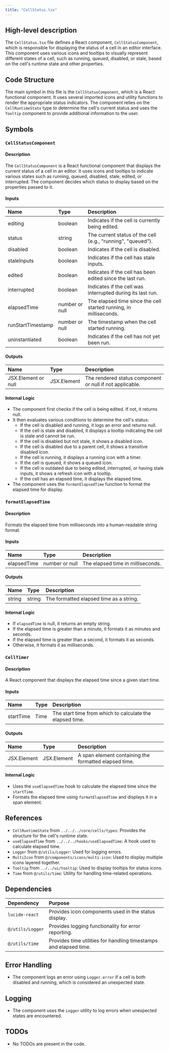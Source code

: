 ```yaml
---
title: "CellStatus.tsx"
---
```


## High-level description

The `CellStatus.tsx` file defines a React component, `CellStatusComponent`, which is responsible for displaying the status of a cell in an editor interface. This component uses various icons and tooltips to visually represent different states of a cell, such as running, queued, disabled, or stale, based on the cell's runtime state and other properties.

## Code Structure

The main symbol in this file is the `CellStatusComponent`, which is a React functional component. It uses several imported icons and utility functions to render the appropriate status indicators. The component relies on the `CellRuntimeState` type to determine the cell's current status and uses the `Tooltip` component to provide additional information to the user.

## Symbols

### `CellStatusComponent`
#### Description
The `CellStatusComponent` is a React functional component that displays the current status of a cell in an editor. It uses icons and tooltips to indicate various states such as running, queued, disabled, stale, edited, or interrupted. The component decides which status to display based on the properties passed to it.

#### Inputs
| Name | Type | Description |
|:-----|:-----|:------------|
| editing | boolean | Indicates if the cell is currently being edited. |
| status | string | The current status of the cell (e.g., "running", "queued"). |
| disabled | boolean | Indicates if the cell is disabled. |
| staleInputs | boolean | Indicates if the cell has stale inputs. |
| edited | boolean | Indicates if the cell has been edited since the last run. |
| interrupted | boolean | Indicates if the cell was interrupted during its last run. |
| elapsedTime | number or null | The elapsed time since the cell started running, in milliseconds. |
| runStartTimestamp | number or null | The timestamp when the cell started running. |
| uninstantiated | boolean | Indicates if the cell has not yet been run. |

#### Outputs
| Name | Type | Description |
|:-----|:-----|:------------|
| JSX.Element or null | JSX.Element | The rendered status component or null if not applicable. |

#### Internal Logic
- The component first checks if the cell is being edited. If not, it returns null.
- It then evaluates various conditions to determine the cell's status:
  - If the cell is disabled and running, it logs an error and returns null.
  - If the cell is stale and disabled, it displays a tooltip indicating the cell is stale and cannot be run.
  - If the cell is disabled but not stale, it shows a disabled icon.
  - If the cell is disabled due to a parent cell, it shows a transitive disabled icon.
  - If the cell is running, it displays a running icon with a timer.
  - If the cell is queued, it shows a queued icon.
  - If the cell is outdated due to being edited, interrupted, or having stale inputs, it shows a refresh icon with a tooltip.
  - If the cell has an elapsed time, it displays the elapsed time.
- The component uses the `formatElapsedTime` function to format the elapsed time for display.

### `formatElapsedTime`
#### Description
Formats the elapsed time from milliseconds into a human-readable string format.

#### Inputs
| Name | Type | Description |
|:-----|:-----|:------------|
| elapsedTime | number or null | The elapsed time in milliseconds. |

#### Outputs
| Name | Type | Description |
|:-----|:-----|:------------|
| string | string | The formatted elapsed time as a string. |

#### Internal Logic
- If `elapsedTime` is null, it returns an empty string.
- If the elapsed time is greater than a minute, it formats it as minutes and seconds.
- If the elapsed time is greater than a second, it formats it as seconds.
- Otherwise, it formats it as milliseconds.

### `CellTimer`
#### Description
A React component that displays the elapsed time since a given start time.

#### Inputs
| Name | Type | Description |
|:-----|:-----|:------------|
| startTime | Time | The start time from which to calculate the elapsed time. |

#### Outputs
| Name | Type | Description |
|:-----|:-----|:------------|
| JSX.Element | JSX.Element | A span element containing the formatted elapsed time. |

#### Internal Logic
- Uses the `useElapsedTime` hook to calculate the elapsed time since the `startTime`.
- Formats the elapsed time using `formatElapsedTime` and displays it in a span element.

## References

- `CellRuntimeState` from `../../../core/cells/types`: Provides the structure for the cell's runtime state.
- `useElapsedTime` from `../../../hooks/useElapsedTime`: A hook used to calculate elapsed time.
- `Logger` from `@/utils/Logger`: Used for logging errors.
- `MultiIcon` from `@/components/icons/multi-icon`: Used to display multiple icons layered together.
- `Tooltip` from `../../ui/tooltip`: Used to display tooltips for status icons.
- `Time` from `@/utils/time`: Utility for handling time-related operations.

## Dependencies

| Dependency | Purpose |
|:-----------|:--------|
| `lucide-react` | Provides icon components used in the status display. |
| `@/utils/Logger` | Provides logging functionality for error reporting. |
| `@/utils/time` | Provides time utilities for handling timestamps and elapsed time. |

## Error Handling

- The component logs an error using `Logger.error` if a cell is both disabled and running, which is considered an unexpected state.

## Logging

- The component uses the `Logger` utility to log errors when unexpected states are encountered.

## TODOs

- No TODOs are present in the code.